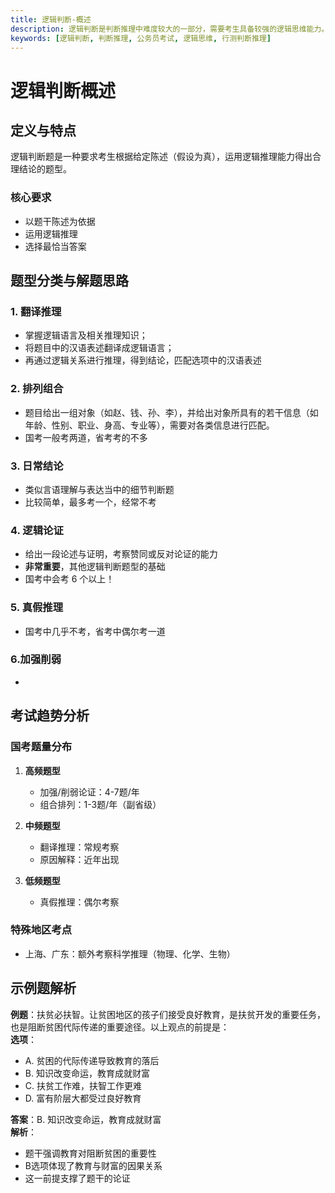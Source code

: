 ```yaml
---
title: 逻辑判断-概述
description: 逻辑判断是判断推理中难度较大的一部分，需要考生具备较强的逻辑思维能力。
keywords: [逻辑判断, 判断推理, 公务员考试, 逻辑思维, 行测判断推理]
---
```


# 逻辑判断概述

## 定义与特点
逻辑判断题是一种要求考生根据给定陈述（假设为真），运用逻辑推理能力得出合理结论的题型。

### 核心要求
- 以题干陈述为依据
- 运用逻辑推理
- 选择最恰当答案

## 题型分类与解题思路

### 1. 翻译推理
- 掌握逻辑语言及相关推理知识；
- 将题目中的汉语表述翻译成逻辑语言；
- 再通过逻辑关系进行推理，得到结论，匹配选项中的汉语表述

### 2. 排列组合
- 题目给出一组对象（如赵、钱、孙、李），并给出对象所具有的若干信息（如年龄、性别、职业、身高、专业等），需要对各类信息进行匹配。
- 国考一般考两道，省考考的不多

### 3. 日常结论
- 类似言语理解与表达当中的细节判断题
- 比较简单，最多考一个，经常不考

### 4. 逻辑论证
- 给出一段论述与证明，考察赞同或反对论证的能力
- **非常重要**，其他逻辑判断题型的基础
- 国考中会考 6 个以上！


### 5. 真假推理
- 国考中几乎不考，省考中偶尔考一道

### 6.加强削弱 
- 


## 考试趋势分析
### 国考题量分布
1. **高频题型**
   - 加强/削弱论证：4-7题/年
   - 组合排列：1-3题/年（副省级）

2. **中频题型**
   - 翻译推理：常规考察
   - 原因解释：近年出现

3. **低频题型**
   - 真假推理：偶尔考察

### 特殊地区考点
- 上海、广东：额外考察科学推理（物理、化学、生物）

## 示例题解析
**例题**：扶贫必扶智。让贫困地区的孩子们接受良好教育，是扶贫开发的重要任务，也是阻断贫困代际传递的重要途径。以上观点的前提是：      
**选项**：
- A. 贫困的代际传递导致教育的落后  
- B. 知识改变命运，教育成就财富  
- C. 扶贫工作难，扶智工作更难  
- D. 富有阶层大都受过良好教育 
 
**答案**：B. 知识改变命运，教育成就财富       
**解析**：      
- 题干强调教育对阻断贫困的重要性
- B选项体现了教育与财富的因果关系
- 这一前提支撑了题干的论证

